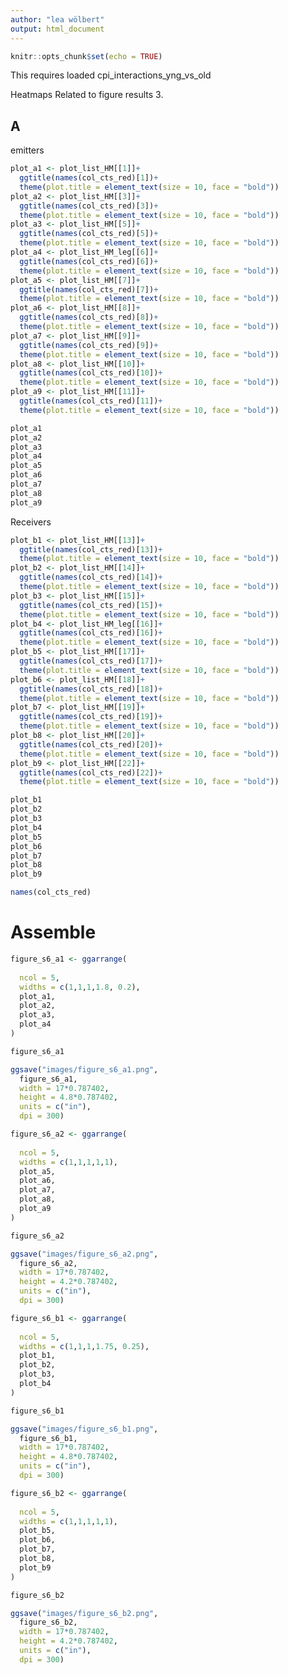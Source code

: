 ---
author: "lea wölbert"
output: html_document
---

```{r setup, include=FALSE}
knitr::opts_chunk$set(echo = TRUE)
```

This requires loaded cpi_interactions_yng_vs_old

Heatmaps Related to figure results 3.

## A

emitters

```{r}

plot_a1 <- plot_list_HM[[1]]+
  ggtitle(names(col_cts_red)[1])+
  theme(plot.title = element_text(size = 10, face = "bold"))
plot_a2 <- plot_list_HM[[3]]+
  ggtitle(names(col_cts_red)[3])+
  theme(plot.title = element_text(size = 10, face = "bold"))
plot_a3 <- plot_list_HM[[5]]+
  ggtitle(names(col_cts_red)[5])+
  theme(plot.title = element_text(size = 10, face = "bold"))
plot_a4 <- plot_list_HM_leg[[6]]+
  ggtitle(names(col_cts_red)[6])+
  theme(plot.title = element_text(size = 10, face = "bold"))
plot_a5 <- plot_list_HM[[7]]+
  ggtitle(names(col_cts_red)[7])+
  theme(plot.title = element_text(size = 10, face = "bold"))
plot_a6 <- plot_list_HM[[8]]+
  ggtitle(names(col_cts_red)[8])+
  theme(plot.title = element_text(size = 10, face = "bold"))
plot_a7 <- plot_list_HM[[9]]+
  ggtitle(names(col_cts_red)[9])+
  theme(plot.title = element_text(size = 10, face = "bold"))
plot_a8 <- plot_list_HM[[10]]+
  ggtitle(names(col_cts_red)[10])+
  theme(plot.title = element_text(size = 10, face = "bold"))
plot_a9 <- plot_list_HM[[11]]+
  ggtitle(names(col_cts_red)[11])+
  theme(plot.title = element_text(size = 10, face = "bold"))

plot_a1
plot_a2
plot_a3
plot_a4
plot_a5
plot_a6
plot_a7
plot_a8
plot_a9

```

Receivers

```{r}

plot_b1 <- plot_list_HM[[13]]+
  ggtitle(names(col_cts_red)[13])+
  theme(plot.title = element_text(size = 10, face = "bold"))
plot_b2 <- plot_list_HM[[14]]+
  ggtitle(names(col_cts_red)[14])+
  theme(plot.title = element_text(size = 10, face = "bold"))
plot_b3 <- plot_list_HM[[15]]+
  ggtitle(names(col_cts_red)[15])+
  theme(plot.title = element_text(size = 10, face = "bold"))
plot_b4 <- plot_list_HM_leg[[16]]+
  ggtitle(names(col_cts_red)[16])+
  theme(plot.title = element_text(size = 10, face = "bold"))
plot_b5 <- plot_list_HM[[17]]+
  ggtitle(names(col_cts_red)[17])+
  theme(plot.title = element_text(size = 10, face = "bold"))
plot_b6 <- plot_list_HM[[18]]+
  ggtitle(names(col_cts_red)[18])+
  theme(plot.title = element_text(size = 10, face = "bold"))
plot_b7 <- plot_list_HM[[19]]+
  ggtitle(names(col_cts_red)[19])+
  theme(plot.title = element_text(size = 10, face = "bold"))
plot_b8 <- plot_list_HM[[20]]+
  ggtitle(names(col_cts_red)[20])+
  theme(plot.title = element_text(size = 10, face = "bold"))
plot_b9 <- plot_list_HM[[22]]+
  ggtitle(names(col_cts_red)[22])+
  theme(plot.title = element_text(size = 10, face = "bold"))

plot_b1
plot_b2
plot_b3
plot_b4
plot_b5
plot_b6
plot_b7
plot_b8
plot_b9

names(col_cts_red)


```


# Assemble

```{r}

figure_s6_a1 <- ggarrange(
  
  ncol = 5,
  widths = c(1,1,1,1.8, 0.2),
  plot_a1,
  plot_a2,
  plot_a3,
  plot_a4
)

figure_s6_a1

ggsave("images/figure_s6_a1.png",
  figure_s6_a1,
  width = 17*0.787402,
  height = 4.8*0.787402,
  units = c("in"),
  dpi = 300)

```

```{r}

figure_s6_a2 <- ggarrange(
  
  ncol = 5,
  widths = c(1,1,1,1,1),
  plot_a5,
  plot_a6,
  plot_a7,
  plot_a8,
  plot_a9
)

figure_s6_a2

ggsave("images/figure_s6_a2.png",
  figure_s6_a2,
  width = 17*0.787402,
  height = 4.2*0.787402,
  units = c("in"),
  dpi = 300)

```

```{r}

figure_s6_b1 <- ggarrange(
  
  ncol = 5,
  widths = c(1,1,1,1.75, 0.25),
  plot_b1,
  plot_b2,
  plot_b3,
  plot_b4
)

figure_s6_b1

ggsave("images/figure_s6_b1.png",
  figure_s6_b1,
  width = 17*0.787402,
  height = 4.8*0.787402,
  units = c("in"),
  dpi = 300)

```

```{r}

figure_s6_b2 <- ggarrange(
  
  ncol = 5,
  widths = c(1,1,1,1,1),
  plot_b5,
  plot_b6,
  plot_b7,
  plot_b8,
  plot_b9
)

figure_s6_b2

ggsave("images/figure_s6_b2.png",
  figure_s6_b2,
  width = 17*0.787402,
  height = 4.2*0.787402,
  units = c("in"),
  dpi = 300)

```